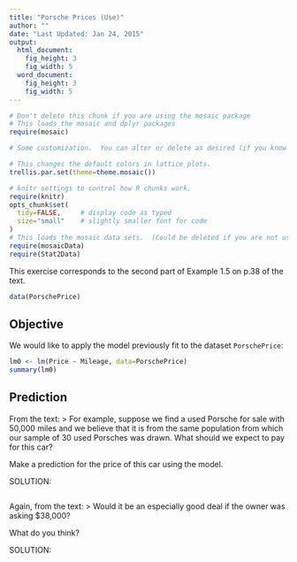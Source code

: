 ```yaml
---
title: "Porsche Prices (Use)"
author: ""
date: "Last Updated: Jan 24, 2015"
output: 
  html_document:
    fig_height: 3
    fig_width: 5
  word_document:
    fig_height: 3
    fig_width: 5
---
```



```r
# Don't delete this chunk if you are using the mosaic package
# This loads the mosaic and dplyr packages
require(mosaic)
```

```r
# Some customization.  You can alter or delete as desired (if you know what you are doing).

# This changes the default colors in lattice plots.
trellis.par.set(theme=theme.mosaic())  

# knitr settings to control how R chunks work.
require(knitr)
opts_chunk$set(
  tidy=FALSE,     # display code as typed
  size="small"    # slightly smaller font for code
)
# This loads the mosaic data sets.  (Could be deleted if you are not using them.)
require(mosaicData)    
require(Stat2Data)
```

This exercise corresponds to the second part of Example 1.5 on p.38 of the text.

```r
data(PorschePrice)
```

## Objective
We would like to apply the model previously fit to the dataset `PorschePrice`:

```r
lm0 <- lm(Price ~ Mileage, data=PorschePrice)
summary(lm0)
```


## Prediction
From the text:
> For example, suppose we find a used Porsche for sale with 50,000 miles and we believe that it is from the same population from which our sample of 30 used Porsches was drawn. What should we expect to pay for this car? 

Make a prediction for the price of this car using the model.

SOLUTION:

```r

```

Again, from the text:
> Would it be an especially good deal if the owner was asking \$38,000?

What do you think?

SOLUTION: 

```r

```


